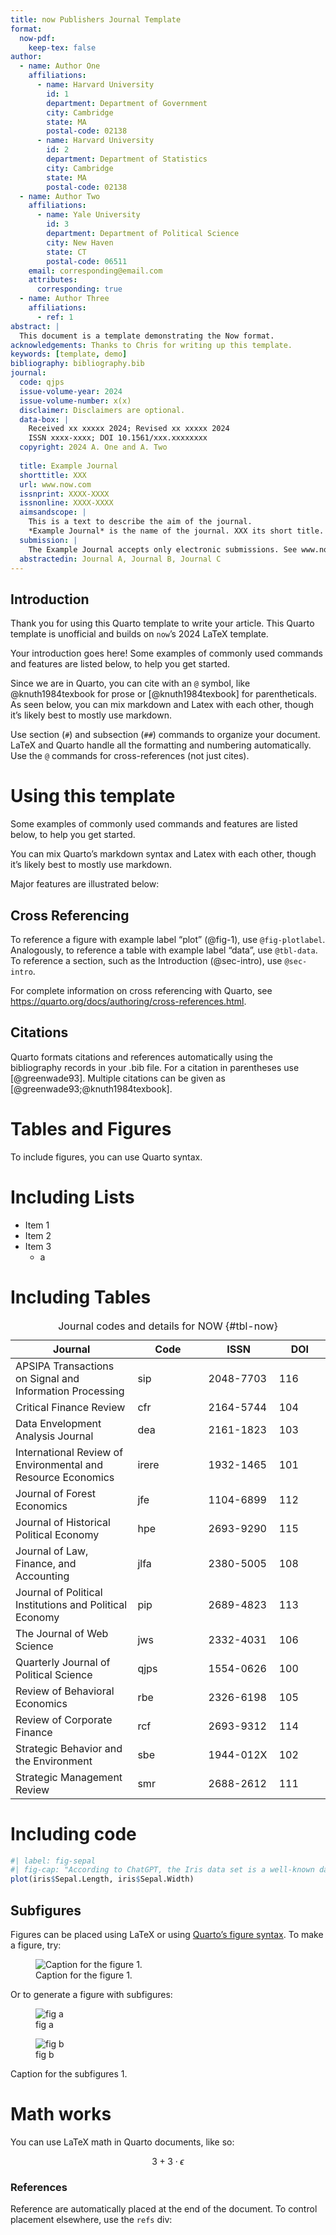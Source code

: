 ```yaml
---
title: now Publishers Journal Template
format:
  now-pdf:
    keep-tex: false
author:
  - name: Author One
    affiliations:
      - name: Harvard University
        id: 1
        department: Department of Government
        city: Cambridge
        state: MA
        postal-code: 02138
      - name: Harvard University
        id: 2
        department: Department of Statistics
        city: Cambridge
        state: MA
        postal-code: 02138
  - name: Author Two
    affiliations:
      - name: Yale University
        id: 3
        department: Department of Political Science
        city: New Haven
        state: CT
        postal-code: 06511
    email: corresponding@email.com
    attributes:
      corresponding: true
  - name: Author Three
    affiliations:
      - ref: 1
abstract: |
  This document is a template demonstrating the Now format.
acknowledgements: Thanks to Chris for writing up this template.
keywords: [template, demo]
bibliography: bibliography.bib
journal:
  code: qjps
  issue-volume-year: 2024
  issue-volume-number: x(x)
  disclaimer: Disclaimers are optional.
  data-box: |
    Received xx xxxxx 2024; Revised xx xxxxx 2024
    ISSN xxxx-xxxx; DOI 10.1561/xxx.xxxxxxxx
  copyright: 2024 A. One and A. Two
  
  title: Example Journal
  shorttitle: XXX
  url: www.now.com
  issnprint: XXXX-XXXX
  issnonline: XXXX-XXXX
  aimsandscope: |
    This is a text to describe the aim of the journal.
    *Example Journal* is the name of the journal. XXX its short title.
  submission: |
    The Example Journal accepts only electronic submissions. See www.now.com for complete instructions.
  abstractedin: Journal A, Journal B, Journal C
---
```


## Introduction {#sec-intro}

Thank you for using this Quarto template to write your article. 
This Quarto template is unofficial and builds on `now`'s 2024 LaTeX template.

Your introduction goes here! 
Some examples of commonly used commands and features are listed below, to help you get started.

Since we are in Quarto, you can cite with an `@` symbol, like @knuth1984texbook for prose or [@knuth1984texbook] for parentheticals.
As seen below, you can mix markdown and Latex with each other, though it's likely best to mostly use markdown.

Use section (`#`) and subsection (`##`) commands to organize your document.
LaTeX and Quarto handle all the formatting and numbering automatically.
Use the `@` commands for cross-references (not just cites).

# Using this template {#sec-template}

Some examples of commonly used commands and features are listed below, to help you get started.

You can mix Quarto's markdown syntax and Latex with each other, though it's likely best to mostly use markdown.

Major features are illustrated below:

## Cross Referencing

To reference a figure with example label "plot" (@fig-1), use `@fig-plotlabel`. 
Analogously, to reference a table with example label "data", use `@tbl-data`.
To reference a section, such as the Introduction (@sec-intro), use `@sec-intro`.

For complete information on cross referencing with Quarto, see <https://quarto.org/docs/authoring/cross-references.html>.

## Citations

Quarto formats citations and references automatically using the bibliography records in your .bib file. 
For a citation in parentheses use [@greenwade93]. 
Multiple citations can be given as [@greenwade93;@knuth1984texbook]. 

# Tables and Figures

To include figures, you can use Quarto syntax.


# Including Lists

- Item 1
- Item 2
- Item 3
  - a

# Including Tables

| Journal | Code | ISSN | DOI |
| ------- | ---- | ---- | --- |
| APSIPA Transactions on Signal and Information Processing | sip | 2048-7703 | 116 |
| Critical Finance Review | cfr | 2164-5744 | 104 |
| Data Envelopment Analysis Journal | dea | 2161-1823 | 103 |
| International Review of Environmental and Resource Economics | irere | 1932-1465 | 101 |
| Journal of Forest Economics | jfe | 1104-6899 | 112 |
| Journal of Historical Political Economy | hpe | 2693-9290 | 115 |
| Journal of Law, Finance, and Accounting | jlfa | 2380-5005 | 108 |
| Journal of Political Institutions and Political Economy | pip | 2689-4823 | 113 |
| The Journal of Web Science | jws | 2332-4031 | 106 |
| Quarterly Journal of Political Science | qjps | 1554-0626 | 100 |
| Review of Behavioral Economics | rbe | 2326-6198 | 105 |
| Review of Corporate Finance | rcf | 2693-9312 | 114 |
| Strategic Behavior and the Environment | sbe | 1944-012X | 102 |
| Strategic Management Review | smr | 2688-2612 | 111 |

: Journal codes and details for NOW {#tbl-now}

# Including code

```r
#| label: fig-sepal
#| fig-cap: "According to ChatGPT, the Iris data set is a well-known dataset in the field of machine learning and statistics, often used for benchmarking algorithms. It consists of 150 observations of iris flowers from three species: Iris setosa, Iris versicolor, and Iris virginica. Each observation includes four features: sepal length, sepal width, petal length, and petal width, all measured in centimeters. This dataset is particularly useful for classification tasks as the species are distinct and easily separable based on the given measurements. In R, the dataset can be accessed using the datasets package with the command data(iris)."
plot(iris$Sepal.Length, iris$Sepal.Width)
```

## Subfigures

Figures can be placed using LaTeX or using [Quarto's figure syntax](https://quarto.org/docs/authoring/figures.html).
To make a figure, try:

![Caption for the figure 1.]({{< placeholder 100 100 format=png >}}){#fig-1}

Or to generate a figure with subfigures:

::: {#fig-subfig1 layout-ncol=2 cap-location=bottom}

![fig a]({{< placeholder 100 100 format=png >}}){#fig-sub1-a}

![fig b]({{< placeholder 100 100 format=png >}}){#fig-sub1-b}

Caption for the subfigures 1.

:::


# Math works

You can use LaTeX math in Quarto documents, like so:

$$ 3 + 3 \cdot \epsilon $$

### References

Reference are automatically placed at the end of the document.
To control placement elsewhere, use the `refs` div:

::: {#refs}
:::


